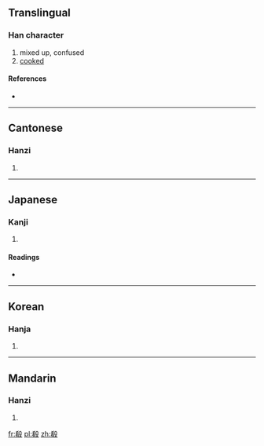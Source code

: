 ==Translingual==

===Han character===
{{Han char|rn=79|rad=殳|as=08|sn=12|four=4724<sub>7</sub>|canj=大月竹弓水 (KBHNE)}}

# mixed up, confused
# [[cooked]]

====References====
* {{Han ref|kx=0586.060|dkj=16647|dj=0978.130|hdz=32160.130|uh=6BBD|ud=27581|bh=D9E2|bd=55778}}

----

==Cantonese==

===Hanzi===
{{yue-hanzi|jyut=|y=ngaau4}}

# {{defn|Cantonese|sort=殳08}}

----

==Japanese==

===Kanji===
{{ja-kanji|grade=|rs=殳08}}

# {{defn|Japanese|sort=殳08}}

====Readings====
* {{ja-readings|on=[[こう]] (kō), [[ぎょう]] (gyō)|kun=[[まじる]] (majiru)}}

----

==Korean==

===Hanja===
{{ko-hanja|hangeul=효|eumhun=|rv=hyo|mr=hyo|y=hyo}}

# {{defn|Korean|sort=殳08}}

----

==Mandarin==

===Hanzi===
{{cmn-hanzi|pin=[[xiáo]] ([[xiao2]]), [[xiào]] ([[xiao4]]), [[yáo]] ([[yao2]])|wg=hsiao<sup>2</sup>, hsiao<sup>4</sup>, yao<sup>2</sup>}}

# {{defn|Mandarin|sort=殳08}}

[[fr:殽]]
[[pl:殽]]
[[zh:殽]]